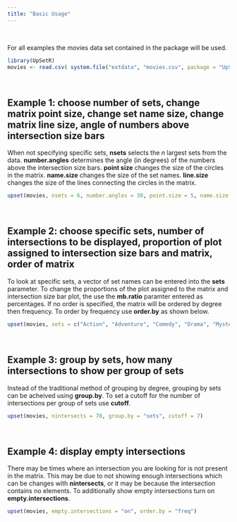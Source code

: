 ```yaml
---
title: "Basic Usage"
---
```


<br>

For all examples the movies data set contained in the package will be used.
```r
library(UpSetR)
movies <- read.csv( system.file("extdata", "movies.csv", package = "UpSetR"), header=T, sep=";" )
```

<br>

Example 1: choose number of sets, change matrix point size, change set name size, change matrix line size, angle of numbers above intersection size bars
-----------
When not specifying specific sets, **nsets** selects the *n* largest sets from the data. **number.angles** determines the angle (in degrees) of the numbers above the intersection size bars. **point size** changes the size of the circles in the matrix. **name.size** changes the size of the set names. **line.size** changes the size of the lines connecting the circles in the matrix.
```r
upset(movies, nsets = 6, number.angles = 30, point.size = 5, name.size = 12, line.size = 2)
```

<br>

Example 2: choose specific sets, number of intersections to be displayed, proportion of plot assigned to intersection size bars and matrix, order of matrix
------------
To look at specific sets, a vector of set names can be entered into the **sets** parameter. To change the proportions of the plot assigned to the matrix and intersection size bar plot, the use the **mb.ratio** paramter entered as percentages. If no order is specified, the matrix will be ordered by degree then frequency. To order by frequency use **order.by** as shown below.
```r
upset(movies, sets = c("Action", "Adventure", "Comedy", "Drama", "Mystery", "Thriller", "Romance", "War", "Western"), mb.ratio = c(0.55,0.45), order.by = "freq")
```

<br>

Example 3: group by sets, how many intersections to show per group of sets
------------
Instead of the traditional method of grouping by degree, grouping by sets can be acheived using **group.by**. To set a cutoff for the number of intersections per group of sets use **cutoff**.
```r
upset(movies, nintersects = 70, group.by = "sets", cutoff = 7)
```

<br>

Example 4: display empty intersections
------------
There may be times where an intersection you are looking for is not present in the matrix. This may be due to not showing enough intersections which can be changes with **nintersects**, or it may be because the intersection contains no elements. To additionally show empty intersections turn on **empty.intersections**.
```r
upset(movies, empty.intersections = "on", order.by = "freq")
```
